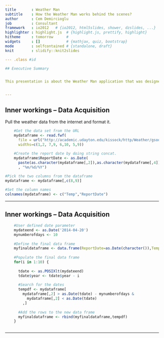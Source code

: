```yaml
---
title       : Weather Man
subtitle    : How the Weather Man works behind the scenes?
author      : Cem Demircioglu
job         : Consultant
framework   : io2012   # {io2012, html5slides, shower, dzslides, ...}
highlighter : highlight.js  # {highlight.js, prettify, highlight}
hitheme     : tomorrow      # 
widgets     : []            # {mathjax, quiz, bootstrap}
mode        : selfcontained # {standalone, draft}
knit        : slidify::knit2slides

--- .class #id 

## Executive Summary


This presentation is about the Weather Man application that was designed by Cem Demircioglu. The application predicts the temperature of a selected date. The prediction is based on 10 years of data over a specific range of days. 


--- 
```


## Inner workings -- Data Acquisition

Pull the weather data from the internet and format it. 
```r
    #Get the data set from the URL 
    mydataframe <- read.fwf(
      file = url("http://academic.udayton.edu/kissock/http/Weather/gsod95-current/WASEATTL.txt"),
      widths=c(1,2, 7,9, 6,10, 5,9))
    
    #Create the report date by doing string concat. 
    mydataframe$ReportDate <- as.Date(
      paste(as.character(mydataframe[,2]),as.character(mydataframe[,4]),as.character(mydataframe[,6]),sep = "/")
      , "%m/%d/%Y")

#Pick the two columns from the dataframe
mydataframe <- mydataframe[,c(8,9)]
    
#Set the column names
colnames(mydataframe) <- c("Temp","ReportDate")


```

--- 

## Inner workings -- Data Acquisition

```r
    #User defined date parameter
    mydateend <- as.Date('2014-04-20')
    mynumberofdays <- 10
    
    #Define the final data frame
    myfinaldataframe <- data.frame(ReportDate=as.Date(character()),Temp=numeric()) 
    
    #Populate the final data frame
    for(i in 1:10) {
      
      tdate <- as.POSIXlt(mydateend)
      tdate$year <- tdate$year - i
      
      #Search for the dates 
      tempdf <- mydataframe[
        mydataframe[,2] > as.Date(tdate) - mynumberofdays & 
          mydataframe[,2] < as.Date(tdate)
        ,]
      
      #Add the rows to the new data frame
      myfinaldataframe <- rbind(myfinaldataframe,tempdf)
    }
    
```

--- 